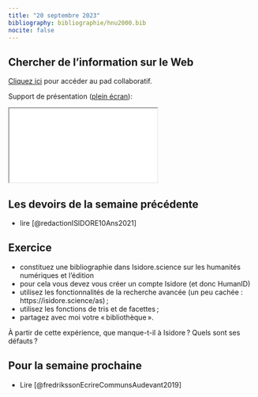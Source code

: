 ```yaml
---
title: "20 septembre 2023"
bibliography: bibliographie/hnu2000.bib
nocite: false
---
```


## Chercher de l'information sur le Web

::: {.callout-note}

[Cliquez ici](https://demo.hedgedoc.org/iyx1wCdLRyS-KWIzNufvwQ#) pour accéder au pad collaboratif.

:::

Support de présentation ([plein écran](/slides/seance3.html){target="_blank"}):

```{=html}

<iframe src="/slides/seance3.html"></iframe>
```

## Les devoirs de la semaine précédente

- lire [@redactionISIDORE10Ans2021]

## Exercice

- constituez une bibliographie dans Isidore.science sur les humanités numériques et l’édition
- pour cela vous devez vous créer un compte Isidore (et donc HumanID)
- utilisez les fonctionnalités de la recherche avancée (un peu cachée : https://isidore.science/as) ;
- utilisez les fonctions de tris et de facettes ;
- partagez avec moi votre « bibliothèque ».

À partir de cette expérience, que manque-t-il à Isidore ? Quels sont ses défauts ? 

## Pour la semaine prochaine

- Lire [@fredrikssonEcrireCommunsAudevant2019]